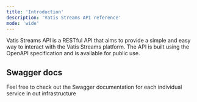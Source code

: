 ```yaml
---
title: 'Introduction'
description: 'Vatis Streams API reference'
mode: 'wide'
---
```


Vatis Streams API is a RESTful API that aims to provide a simple and easy way to interact with the Vatis Streams platform.
The API is built using the OpenAPI specification and is available for public use.

## Swagger docs

Feel free to check out the Swagger documentation for each individual service in out infrastructure

<CardGroup>
    <Card
        title="Schemas"
        icon="code"
        href="https://schema.vatis.tech/swagger-ui/index.html">
    </Card>
    <Card
        title="Stream configuiration service"
        icon="code"
        href="https://stream-configuration-service.vatis.tech/swagger-ui/index.html">
    </Card>
    <Card
        title="Stream service"
        icon="code"
        href="https://stream-service.vatis.tech/swagger-ui/index.html">
    </Card>
    <Card
        title="Egress service"
        icon="code"
        href="https://egress-service.vatis.tech/swagger-ui/index.html">
    </Card>
    <Card
        title="HTTP Gateway"
        icon="code"
        href="https://http-gateway.vatis.tech/swagger-ui/index.html">
    </Card>
    <Card
        title="WS Gateway"
        icon="code"
        href="https://ws-gateway.vatis.tech/springwolf/asyncapi-ui.html">
    </Card>
    <Card
        title="Notification service"
        icon="code"
        href="https://notification-service.vatis.tech/swagger-ui/index.html">
    </Card>
    <Card
        title="Export service"
        icon="code"
        href="https://export-service.vatis.tech/swagger-ui/index.html">
    </Card>
</CardGroup>
